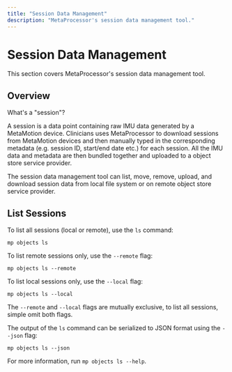 ```yaml
---
title: "Session Data Management"
description: "MetaProcessor's session data management tool."
---
```


# Session Data Management

This section covers MetaProcessor's session data management tool.

## Overview

What's a "session"?

A session is a data point containing raw IMU data generated by a MetaMotion device.
Clinicians uses MetaProcessor to download sessions from MetaMotion devices and then manually typed in the corresponding metadata (e.g. session ID, start/end date etc.) for each session.
All the IMU data and metadata are then bundled together and uploaded to a object store service provider.

The session data management tool can list, move, remove, upload, and download session data from local file system or on remote object store service provider.

## List Sessions

To list all sessions (local or remote), use the `ls` command:

```shell
mp objects ls
```

To list remote sessions only, use the `--remote` flag:

```shell
mp objects ls --remote
```

To list local sessions only, use the `--local` flag:

```shell
mp objects ls --local
```

The `--remote` and `--local` flags are mutually exclusive, to list all sessions, simple omit both flags.

The output of the `ls` command can be serialized to JSON format using the `--json` flag:

```shell
mp objects ls --json
```

For more information, run `mp objects ls --help`.
